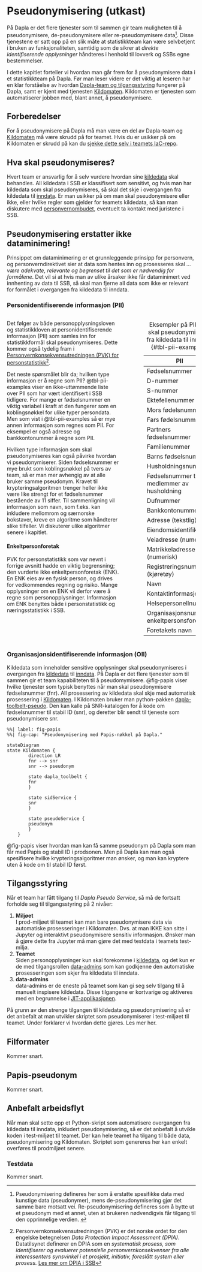# Pseudonymisering (utkast)

På Dapla er det flere tjenester som til sammen gir team muligheten til å pseudonymisere, de-pseudonymisere eller re-pseudonymisere data^[Pseudonymisering defineres her som å erstatte spesifikke data med kunstige data (pseudonymer), mens de-pseudonymisering gjør det samme bare motsatt vei. Re-pseudonymisering defineres som å bytte ut et pseudonym med et annet, uten at brukeren nødvendigvis får tilgang til den opprinnelige verdien. ]. Disse tjenestene er satt opp på en slik måte at statistikkteam kan være selvbetjent i bruken av funksjonaliteten, samtidig som de sikrer at *direkte identifiserende opplysninger* håndteres i henhold til lovverk og SSBs egne bestemmelser.

I dette kapitlet forteller vi hvordan man går frem for å pseudonymisere data i et statistikkteam på Dapla. Før man leser videre er det viktig at leseren har en klar forståelse av hvordan [Dapla-team og tilgangsstyring](./hva-er-dapla-team.html) fungerer på Dapla, samt er kjent med tjenesten [Kildomaten](./kildomaten.html). Kildomaten er tjenesten som automatiserer jobben med, blant annet, å pseudonymisere.  

## Forberedelser

For å pseudonymisere på Dapla må man være en del av Dapla-team og [Kildomaten](./kildomaten.html) må være skrudd på for teamet. Hvis du er usikker på om Kildomaten er skrudd på kan du [sjekke dette selv i teamets IaC-repo](../faq.html#hvordan-sjekker-jeg-om-kildomaten-er-tilgjengelig-for-mitt-team).  


## Hva skal pseudonymiseres?

Hvert team er ansvarlig for å selv vurdere hvordan sine [kildedata](./datatilstander.html.#kildedata) skal behandles. All kildedata i SSB er klassifisert som sensitivt, og hvis man har kildedata som skal pseudonymiseres, så skal det skje i overgangen fra kildedata til [inndata](./datatilstander.html#inndata). Er man usikker på om man skal pseudonymisere eller ikke, eller hvilke regler som gjelder for teamets kildedata, så kan man diskutere med [personvernombudet](https://ssbno.sharepoint.com/sites/Sikkerhetogpersonvern/SitePages/Personvernombud-i-SSB.aspx), eventuelt ta kontakt med juristene i SSB.

::: {.callout-warning}
## Pseudonymisering erstatter ikke dataminimering!  
Prinsippet om dataminimering er et grunnleggende prinsipp for personvern, og personverndirektivet sier at data som hentes inn og prosesseres skal *… være adekvate, relevante og begrenset til det som er nødvendig for formålene*. Det vil si at hvis man av ulike årsaker ikke får dataminimert ved innhenting av data til SSB, så skal man fjerne all data som ikke er relevant for formålet i overgangen fra kildedata til inndata.  
:::

### Personidentifiserende informasjon (PII)

:::: {.columns}

::: {.column width="65%"}
Det følger av både personopplysningsloven og statistikkloven at personidentifiserende informasjon (PII) som samles inn for statistikkformål skal pseudonymiseres. Dette kommer også tydelig fram i [Personvernkonsekvensutredningen (PVK) for personstatistikk](https://statistics-norway.atlassian.net/wiki/spaces/ARK/pages/2888237093/Personvernkonsekvensvurdering+PVK+-+Personstatistikk+p+SSBs+skyplattform)^[Personvernkonsekvensutredningen (PVK) er det norske ordet for den engelske betegnelsen *Data Protection Impact Assessment (DPIA)*. Datatilsynet definerer en DPIA som en *systematisk prosess, som identifiserer og evaluerer potensielle personvernkonsekvenser fra alle interessenters synsvinkel i et prosjekt, initiativ, foreslått system eller prosess.* [Les mer om DPIA i SSB](https://statistics-norway.atlassian.net/wiki/spaces/ARK/pages/2889154616/Personvernkonsekvensvurdering+DPIA)]. 

Det neste spørsmålet blir da; hvilken type informasjon er å regne som PII? @tbl-pii-examples viser en ikke-uttømmende liste over PII som har vært identifisert i SSB tidligere. For mange er fødselsnummer en viktig variabel i kraft at den fungerer som en koblingsnøkkel for ulike typer persondata. Men som vist i @tbl-pii-examples så er mye annen informasjon som regnes som PII. For eksempel er også adresse og bankkontonummer å regne som PII. 

Hvilken type informasjon som skal pseudonymiseres kan også påvirke hvordan vi pseudonymiserer. Siden fødselsnummer er mye brukt som koblingsnøkkel på tvers av team, så er man mer avhengig av at alle bruker samme pseudonym. Kravet til krypteringsalgoritmen trenger heller ikke være like strengt for et fødselsnummer bestående av 11 siffer. Til sammenligning vil informasjon som navn, som f.eks. kan inkludere mellomrom og særnorske bokstaver, kreve en algoritme som håndterer slike tilfeller. Vi diskuterer ulike algoritmer senere i kapitlet. 

#### Enkeltpersonforetak

PVK for personstatistikk som var nevnt i forrige avsnitt hadde en viktig begrensning; den vurderte ikke enkeltpersonforetak (ENK). En ENK eies av en fysisk person, og drives for vedkommendes regning og risiko. Mange opplysninger om en ENK vil derfor være å regne som personopplysninger. Informasjon om ENK benyttes både i personstatistikk og næringsstatistikk i SSB.



:::

::: {.column width="5%"}
<!-- empty column to create gap -->
:::

::: {.column width="30%"}

| PII                                        |
| ------------------------------------------ |
| Fødselsnummer                              |
| D-nummer                                   |
| S-nummer                                   |
| Ektefellenummer                            |
| Mors fødelsnummer                          |
| Fars fødelsnummer                          |
| Partners fødselsnummer                     |
| Familienummer                              |
| Barns fødselsnummer                        |
| Husholdningsnummer                         |
| Fødselsnummer til medlemmer av husholdning |
| Dufnummer                                  |
| Bankkontonummer                            |
| Adresse (tekstlig)                         |
| Eiendomsidentifikator                      |
| Veiadresse (numerisk)                      |
| Matrikkeladresse (numerisk)                |
| Registreringsnummer (kjøretøy)             |
| Navn                                       |
| Kontaktinformasjon                         |
| Helsepersonellnummer                       |
| Organisasjonsnummer enkeltpersonsforetak   |
| Foretakets navn                            |
: Eksempler på PII som skal pseudonymiseres fra kildedata til inndata. {#tbl-pii-examples}

:::

::::

### Organisasjonsidentifiserende informasjon (OII)

Kildedata som inneholder sensitive opplysninger skal pseudonymiseres i overgangen fra [kildedata](./datatilstander.html#kildedata) til [inndata](./datatilstander.html#inndata). På Dapla er det flere tjenester som til sammen gir et team kapabiliteten til å pseudomymisere. @fig-papis viser hvilke tjenester som typisk benyttes når man skal pseudonymisere fødselsnummer (fnr). All prosessering av kildedata skal skje med automatisk prosessering i [Kildomaten](./kildomaten.html). I Kildomaten bruker man python-pakken [dapla-toolbelt-pseudo](https://pypi.org/project/dapla-toolbelt-pseudo/). Den kan kalle på SNR-katalogen for å kode om fødselsnummer til stabil ID (snr), og deretter blir sendt til tjeneste som pseudonymisere snr.  



```mermaid
%%| label: fig-papis
%%| fig-cap: "Pseudonymisering med Papis-nøkkel på Dapla."

stateDiagram
state Kildomaten {
        direction LR
        fnr --> snr
        snr --> pseudonym

        state dapla_toolbelt {
        fnr
        } 

        state sidService {
        snr
        }

        state pseudoService {
        pseudonym
        }
    }

```

@fig-papis viser hvordan man kan få samme pseudonym på Dapla som man får med Papis og stabil ID i prodsonen. Men på Dapla kan man også spesifisere hvilke krypteringsalgoritmer man ønsker, og man kan kryptere uten å kode om til stabil ID først.


## Tilgangsstyring

Når et team har fått tilgang til *Dapla Pseudo Service*, så må de fortsatt forholde seg til tilgangsstyring på 2 nivåer:

1. **Miljøet**  
I prod-miljøet til teamet kan man bare pseudonymisere data via automatiske prosesseringer i Kildomaten. Dvs. at man IKKE kan sitte i Jupyter og interaktivt pseudonymisere sensitiv informasjon. Ønsker man å gjøre dette fra Jupyter må man gjøre det med testdata i teamets test-miljø. 
2. **Teamet**  
Siden personopplysninger kun skal forekomme i [kildedata](./datatilstander.html#kildedata), og det kun er de med tilgangsrollen [data-admins](./hva-er-dapla-team.html#data-admins) som kan godkjenne den automatiske prosesseringen som skjer fra kildedata til inndata.
3. **data-admins**  
data-admins er de eneste på teamet som kan gi seg selv tilgang til å manuelt inspisere kildedata. Disse tilgangene er kortvarige og aktiveres med en begrunnelse i [JIT-applikasjonen](./jit.qmd).

På grunn av den strenge tilgangen til kildedata og pseudonymisering så er det anbefalt at man utvikler skriptet som pseudonymiserer i test-miljøet til teamet. Under forklarer vi hvordan dette gjøres. Les mer her.

## Filformater

Kommer snart. 

## Papis-pseudonym

Kommer snart.







## Anbefalt arbeidsflyt

Når man skal sette opp et Python-skript som automatisere overgangen fra kildedata til inndata, inkludert pseudonymisering, så er det anbefalt å utvikle koden i test-miljøet til teamet. Der kan hele teamet ha tilgang til både data, pseudonymisering og Kildomaten. Skriptet som genereres her kan enkelt overføres til prodmiljøet senere. 

### Testdata

Kommer snart.









